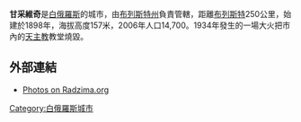 '''甘采維奇'''是[[白俄羅斯|白俄羅斯]]的城市，由[[布列斯特州|布列斯特州]]負責管轄，距離[[布列斯特|布列斯特]]250公里，始建於1898年，海拔高度157米，2006年人口14,700。1934年發生的一場大火把市內的[[天主教|天主教]]教堂燒毀。

==外部連結==
* [http://radzima.org/pub/miesta.php?lang=en&miesta_id1=brhahanc Photos on Radzima.org] {{Wayback|url=http://radzima.org/pub/miesta.php?lang=en&miesta_id1=brhahanc |date=20160303195527 }}

{{coord|52|45|N|26|26|E|region:BY_type:city|display=title}}

{{Brest Region}}

[[Category:白俄羅斯城市|Category:白俄羅斯城市]]

{{Belarus-geo-stub}}